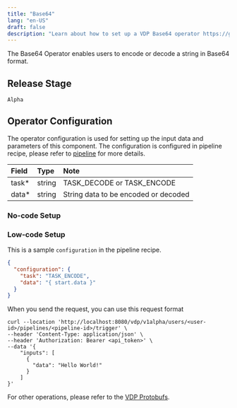 ```yaml
---
title: "Base64"
lang: "en-US"
draft: false
description: "Learn about how to set up a VDP Base64 operator https://github.com/instill-ai/vdp"
---
```


The Base64 Operator enables users to encode or decode a string in Base64 format.

## Release Stage

`Alpha`

## Operator Configuration

The operator configuration is used for setting up the input data and parameters of this component. The configuration is configured in pipeline recipe, please refer to [pipeline](../../core/concepts/pipeline) for more details.

| Field  | Type   | Note                                 |
| :----- | :----- | :----------------------------------- |
| task\* | string | TASK_DECODE or TASK_ENCODE           |
| data\* | string | String data to be encoded or decoded |

### No-code Setup

### Low-code Setup

This is a sample `configuration` in the pipeline recipe.

```json
{
  "configuration": {
    "task": "TASK_ENCODE",
    "data": "{ start.data }"
  }
}
```

When you send the request, you can use this request format

```shell
curl --location 'http://localhost:8080/vdp/v1alpha/users/<user-id>/pipelines/<pipeline-id>/trigger' \
--header 'Content-Type: application/json' \
--header 'Authorization: Bearer <api_token>' \
--data '{
    "inputs": [
      {
        "data": "Hello World!"
      }
    ]
}'
```

For other operations, please refer to the [VDP Protobufs](https://buf.build/instill-ai/protobufs).
